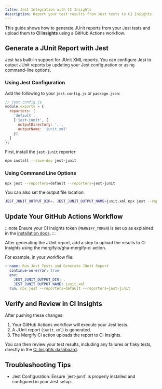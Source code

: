 ```yaml
---
title: Jest Integration with CI Insights
description: Report your test results from Jest tests to CI Insights
---
```



<IntegrationLogo src={jestLogo} alt="Jest logo" />

This guide shows how to generate JUnit reports from your Jest tests and upload
them to **CI Insights** using a GitHub Actions workflow.

## Generate a JUnit Report with Jest

Jest has built-in support for JUnit XML reports. You can configure Jest to
output JUnit reports by updating your Jest configuration or using command-line
options.

### Using Jest Configuration

Add the following to your `jest.config.js` or `package.json`:

```javascript
// jest.config.js
module.exports = {
  reporters: [
    'default',
    ['jest-junit', {
      outputDirectory: '.',
      outputName: 'junit.xml'
    }]
  ]
};
```

First, install the `jest-junit` reporter:

```bash
npm install --save-dev jest-junit
```

### Using Command Line Options

```bash
npx jest --reporters=default --reporters=jest-junit
```

You can also set the output file location:

```bash
JEST_JUNIT_OUTPUT_DIR=. JEST_JUNIT_OUTPUT_NAME=junit.xml npx jest --reporters=default --reporters=jest-junit
```

## Update Your GitHub Actions Workflow

:::note
Ensure your CI Insights token (`MERGIFY_TOKEN`) is set up as explained in the [installation
docs](/ci-insights#enabling-ci-insights-for-github).
:::

After generating the JUnit report, add a step to upload the results to CI
Insights using the mergifyio/gha-mergify-ci action.

For example, in your workflow file:

```yaml
- name: Run Jest Tests and Generate JUnit Report
  continue-on-error: true
  env:
    JEST_JUNIT_OUTPUT_DIR: .
    JEST_JUNIT_OUTPUT_NAME: junit.xml
  run: npx jest --reporters=default --reporters=jest-junit
```

<MergifyCIUploadStep reportPath="junit.xml" />
<MergifyCIUploadStepMatrix reportPath="junit.xml" />

<GhaMergifyCiQuarantineSetup />

## Verify and Review in CI Insights

After pushing these changes:

1. Your GitHub Actions workflow will execute your Jest tests.
2. A JUnit report (`junit.xml`) is generated.
3. The Mergify CI action uploads the report to CI Insights.

You can then review your test results, including any failures or flaky tests,
directly in the [CI Insights
dashboard](https://dashboard.mergify.com/ci-insights/jobs).

## Troubleshooting Tips

<ul>
  <li>Jest Configuration: Ensure `jest-junit` is properly installed and configured in your Jest setup.</li>

  <CommonTroubleshootingTips />
</ul>
